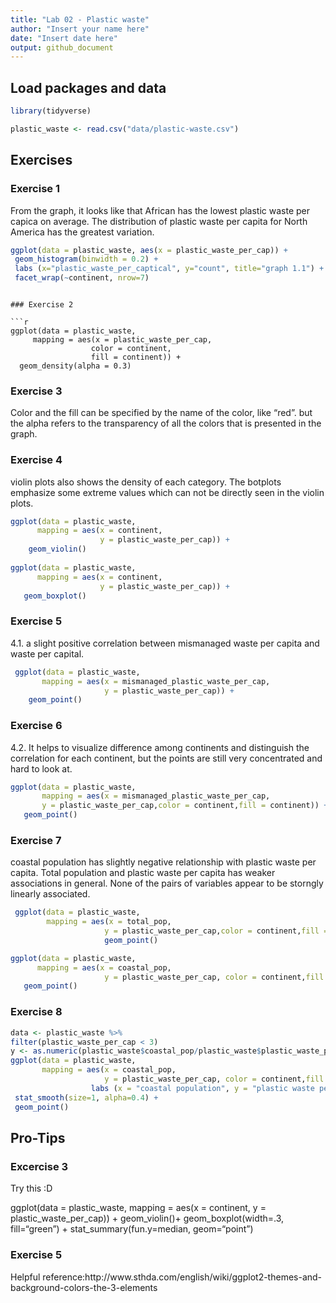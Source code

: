 ```yaml
---
title: "Lab 02 - Plastic waste"
author: "Insert your name here"
date: "Insert date here"
output: github_document
---
```


## Load packages and data

```r
library(tidyverse) 
```

```r
plastic_waste <- read.csv("data/plastic-waste.csv")
```

## Exercises

### Exercise 1

From the graph, it looks like that African has the lowest plastic waste per capica on average. The distribution of plastic waste per capita for North America has the greatest variation. 

```r
ggplot(data = plastic_waste, aes(x = plastic_waste_per_cap)) +
 geom_histogram(binwidth = 0.2) +
 labs (x="plastic_waste_per_captical", y="count", title="graph 1.1") +
 facet_wrap(~continent, nrow=7)

```


```

### Exercise 2

```r
ggplot(data = plastic_waste, 
     mapping = aes(x = plastic_waste_per_cap, 
                  color = continent, 
                  fill = continent)) +
  geom_density(alpha = 0.3)
```

### Exercise 3
Color and the fill can be specified by the name of the color, like "red". but the alpha refers to the transparency of all the colors that is presented in the graph.

### Exercise 4
violin plots also shows the density of each category. The botplots emphasize some extreme values which can not be directly seen in the violin plots.
```r
ggplot(data = plastic_waste, 
      mapping = aes(x = continent, 
                    y = plastic_waste_per_cap)) +
    geom_violin()
    
ggplot(data = plastic_waste, 
      mapping = aes(x = continent, 
                    y = plastic_waste_per_cap)) +
   geom_boxplot()
```


### Exercise 5

4.1. a slight positive correlation between mismanaged waste per capita and waste per capital.

```r
 ggplot(data = plastic_waste, 
       mapping = aes(x = mismanaged_plastic_waste_per_cap,
                     y = plastic_waste_per_cap)) +
    geom_point()
```


### Exercise 6

4.2. It helps to visualize difference among continents and distinguish the correlation for each continent, but the points are still very concentrated and hard to look at.

```r
ggplot(data = plastic_waste, 
       mapping = aes(x = mismanaged_plastic_waste_per_cap, 
       y = plastic_waste_per_cap,color = continent,fill = continent)) +
   geom_point()
```

### Exercise 7

coastal population has slightly negative relationship with plastic waste per capita. Total population and plastic waste per capita has weaker associations in general. None of the pairs of variables appear to be storngly linearly associated.

```r
 ggplot(data = plastic_waste, 
        mapping = aes(x = total_pop, 
                     y = plastic_waste_per_cap,color = continent,fill = continent)) +
                     geom_point()
```

```r
ggplot(data = plastic_waste, 
      mapping = aes(x = coastal_pop, 
                     y = plastic_waste_per_cap, color = continent,fill = continent)) +
   geom_point()
```

### Exercise 8

```r
data <- plastic_waste %>%
filter(plastic_waste_per_cap < 3)
y <- as.numeric(plastic_waste$coastal_pop/plastic_waste$plastic_waste_per_cap)
ggplot(data = plastic_waste, 
       mapping = aes(x = coastal_pop,
                     y = plastic_waste_per_cap, color = continent,fill = continent)) +
                  labs (x = "coastal population", y = "plastic waste per capita", title = "plastic waste vs. coastal population portion", fill = "continent") + 
 stat_smooth(size=1, alpha=0.4) +
 geom_point()
```

## Pro-Tips

### Excercise 3

Try this :D

ggplot(data = plastic_waste, 
       mapping = aes(x = continent, 
                     y = plastic_waste_per_cap)) +
  geom_violin()+
  geom_boxplot(width=.3, fill="green") +
  stat_summary(fun.y=median, geom="point") 
  
### Exercise 5 

Helpful reference:http://www.sthda.com/english/wiki/ggplot2-themes-and-background-colors-the-3-elements



